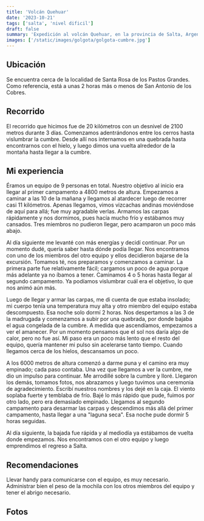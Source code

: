 ```yaml
---
title: 'Volcán Quehuar'
date: '2023-10-21'
tags: ['salta', 'nivel dificil']
draft: false
summary: 'Expedición al volcán Quehuar, en la provincia de Salta, Argentina'
images: ['/static/images/golgota/golgota-cumbre.jpg']
---
```


## Ubicación

Se encuentra cerca de la localidad de Santa Rosa de los Pastos Grandes. Como referencia, está a unas 2 horas más o menos de San Antonio de los Cobres.

## Recorrido

El recorrido que hicimos fue de 20 kilómetros con un desnivel de 2100 metros durante 3 días. Comenzamos adentrándonos entre los cerros hasta vislumbrar la cumbre. Desde allí nos internamos en una quebrada hasta encontrarnos con el hielo, y luego dimos una vuelta alrededor de la montaña hasta llegar a la cumbre.

## Mi experiencia

Éramos un equipo de 9 personas en total. Nuestro objetivo al inicio era llegar al primer campamento a 4800 metros de altura. Empezamos a caminar a las 10 de la mañana y llegamos al atardecer luego de recorrer casi 11 kilómetros. Apenas llegamos, vimos vizcachas andinas moviéndose de aquí para allá; fue muy agradable verlas. Armamos las carpas rápidamente y nos dormimos, pues hacía mucho frío y estábamos muy cansados. Tres miembros no pudieron llegar, pero acamparon un poco más abajo.

Al día siguiente me levanté con más energías y decidí continuar. Por un momento dudé, quería saber hasta dónde podía llegar. Nos encontramos con uno de los miembros del otro equipo y ellos decidieron bajarse de la excursión. Tomamos té, nos preparamos y comenzamos a caminar. La primera parte fue relativamente fácil; cargamos un poco de agua porque más adelante ya no íbamos a tener. Caminamos 4 o 5 horas hasta llegar al segundo campamento. Ya podíamos vislumbrar cuál era el objetivo, lo que nos animó aún más.

Luego de llegar y armar las carpas, me di cuenta de que estaba insolado; mi cuerpo tenía una temperatura muy alta y otro miembro del equipo estaba descompuesto. Esa noche solo dormí 2 horas. Nos despertamos a las 3 de la madrugada y comenzamos a subir por una quebrada, por donde bajaba el agua congelada de la cumbre. A medida que ascendíamos, empezamos a ver el amanecer. Por un momento pensamos que el sol nos daría algo de calor, pero no fue así. Mi paso era un poco más lento que el resto del equipo, quería mantener mi pulso sin acelerarse tanto tiempo. Cuando llegamos cerca de los hielos, descansamos un poco.

A los 6000 metros de altura comenzó a darme puna y el camino era muy empinado; cada paso contaba. Una vez que llegamos a ver la cumbre, me dio un impulso para continuar. Me arrodillé sobre la cumbre y lloré. Llegaron los demás, tomamos fotos, nos abrazamos y luego tuvimos una ceremonia de agradecimiento. Escribí nuestros nombres y los dejé en la caja. El viento soplaba fuerte y temblaba de frío. Bajé lo más rápido que pude, fuimos por otro lado, pero era demasiado empinado. Llegamos al segundo campamento para desarmar las carpas y descendimos más allá del primer campamento, hasta llegar a una "laguna seca". Esa noche pude dormir 5 horas seguidas.

Al día siguiente, la bajada fue rápida y al mediodía ya estábamos de vuelta donde empezamos. Nos encontramos con el otro equipo y luego emprendimos el regreso a Salta.

## Recomendaciones

Llevar handy para comunicarse con el equipo, es muy necesario. Administrar bien el peso de la mochila con los otros miembros del equipo y tener el abrigo necesario.

## Fotos
